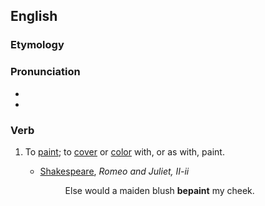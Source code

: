 ==English==

===Etymology===
{{prefix|be|paint}}

===Pronunciation===
* {{audio|en-us-bepaint.ogg|Audio (US)}}
* {{rhymes|eɪnt}}

===Verb===
{{en-verb}}

# {{transitive}} To [[paint]]; to [[cover]] or [[color]] with, or as with, paint.
#* [[w:Shakespeare|Shakespeare]], ''Romeo and Juliet, II-ii''
#*: Else would a maiden blush '''bepaint''' my cheek.